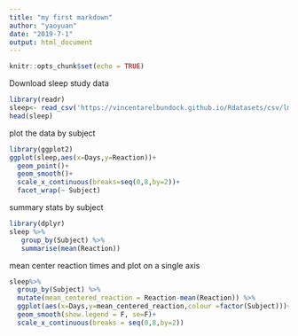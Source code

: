 ```yaml
---
title: "my first markdown"
author: "yaoyuan"
date: "2019-7-1"
output: html_document
---
```


```r
knitr::opts_chunk$set(echo = TRUE)
```
Download sleep study data
```r
library(readr)
sleep<- read_csv('https://vincentarelbundock.github.io/Rdatasets/csv/lme4/sleepstudy.csv')
head(sleep)
```
plot the data by subject
```r
library(ggplot2)
ggplot(sleep,aes(x=Days,y=Reaction))+
  geom_point()+
  geom_smooth()+
  scale_x_continuous(breaks=seq(0,8,by=2))+
  facet_wrap(~ Subject)
```
summary stats by subject
```r
library(dplyr)
sleep %>% 
   group_by(Subject) %>%
   summarise(mean(Reaction))  
```
mean center reaction times and plot on a single axis
```r
sleep%>%
  group_by(Subject) %>%
  mutate(mean_centered_reaction = Reaction-mean(Reaction)) %>%
  ggplot(aes(x=Days,y=mean_centered_reaction,colour =factor(Subject)))+
  geom_smooth(show.legend = F, se=F)+
  scale_x_continuous(breaks = seq(0,8,by=2))
```


  